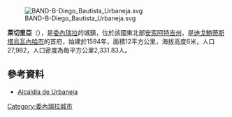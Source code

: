 [[Image:BAND-B-Diego_Bautista_Urbaneja.svg|right]]

'''萊切里亞'''（{{lang-es|Lechería}}），是[[委內瑞拉|委內瑞拉]]的城鎮，位於該國東北部[[安索阿特吉州|安索阿特吉州]]，是[[迪戈鮑蒂斯塔烏瓦內哈市|迪戈鮑蒂斯塔烏瓦內哈市]]的首府，始建於1594年，面積12平方公里，海拔高度6米，人口27,982，人口密度為每平方公里2,331.83人。

==參考資料==
*[http://www.lecheria.gov.ve/ Alcaldía de Urbaneja] {{Wayback|url=http://www.lecheria.gov.ve/ |date=20141231161620 }}

{{Venezuela-geo-stub}}
[[Category:委內瑞拉城市|Category:委內瑞拉城市]]